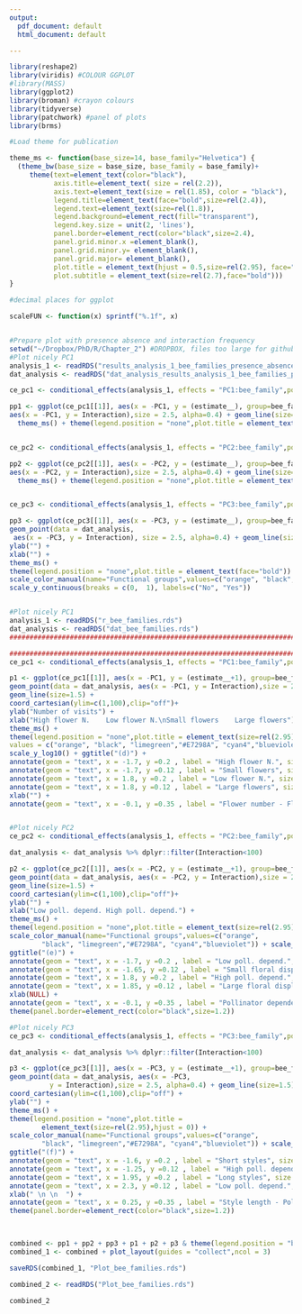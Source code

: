 ```yaml
---
output:
  pdf_document: default
  html_document: default

---
```




```r

library(reshape2)
library(viridis) #COLOUR GGPLOT
#library(MASS)
library(ggplot2)
library(broman) #crayon colours
library(tidyverse)
library(patchwork) #panel of plots
library(brms)

#Load theme for publication

theme_ms <- function(base_size=14, base_family="Helvetica") {
  (theme_bw(base_size = base_size, base_family = base_family)+
     theme(text=element_text(color="black"),
           axis.title=element_text( size = rel(2.2)),
           axis.text=element_text(size = rel(1.85), color = "black"),
           legend.title=element_text(face="bold",size=rel(2.4)),
           legend.text=element_text(size=rel(1.8)),
           legend.background=element_rect(fill="transparent"),
           legend.key.size = unit(2, 'lines'),
           panel.border=element_rect(color="black",size=2.4),
           panel.grid.minor.x =element_blank(),
           panel.grid.minor.y= element_blank(),
           panel.grid.major= element_blank(),
           plot.title = element_text(hjust = 0.5,size=rel(2.95), face="bold"),
           plot.subtitle = element_text(size=rel(2.7),face="bold")))
}

#decimal places for ggplot

scaleFUN <- function(x) sprintf("%.1f", x)


#Prepare plot with presence absence and interaction frequency
setwd("~/Dropbox/PhD/R/Chapter_2") #DROPBOX, files too large for github
#Plot nicely PC1
analysis_1 <- readRDS("results_analysis_1_bee_families_presence_absence.rds")
dat_analysis <- readRDS("dat_analysis_results_analysis_1_bee_families_presence_absence.rds")

ce_pc1 <- conditional_effects(analysis_1, effects = "PC1:bee_family",points=T) 

pp1 <- ggplot(ce_pc1[[1]], aes(x = -PC1, y = (estimate__), group=bee_family, colour=bee_family)) + geom_point(data = dat_analysis,
aes(x = -PC1, y = Interaction),size = 2.5, alpha=0.4) + geom_line(size=1.5)  + ylab("Interaction")+ xlab("")+
  theme_ms() + theme(legend.position = "none",plot.title = element_text(face="bold")) + scale_color_manual(name="Functional groups",values=c("orange", "black", "limegreen","#E7298A", "cyan4","blueviolet"))+ ggtitle("PC1", subtitle = "(a)")+scale_y_continuous(breaks = c(0,  1), labels=c("No", "Yes"))


ce_pc2 <- conditional_effects(analysis_1, effects = "PC2:bee_family",points=T) 

pp2 <- ggplot(ce_pc2[[1]], aes(x = -PC2, y = (estimate__), group=bee_family, colour=bee_family)) + geom_point(data = dat_analysis,
aes(x = -PC2, y = Interaction),size = 2.5, alpha=0.4) + geom_line(size=1.5)  + ylab("")+ xlab("")+
  theme_ms() + theme(legend.position = "none",plot.title = element_text(face="bold")) + scale_color_manual(name="Functional groups",values=c("orange", "black", "limegreen","#E7298A", "cyan4","blueviolet"))+ ggtitle("PC2", subtitle = "(b)") + scale_y_continuous(breaks = c(0,  1), labels=c("No", "Yes"))


ce_pc3 <- conditional_effects(analysis_1, effects = "PC3:bee_family",points=T) 

pp3 <- ggplot(ce_pc3[[1]], aes(x = -PC3, y = (estimate__), group=bee_family, colour=bee_family)) + 
geom_point(data = dat_analysis,
 aes(x = -PC3, y = Interaction), size = 2.5, alpha=0.4) + geom_line(size=1.5)  + 
ylab("") + 
xlab("") +
theme_ms() + 
theme(legend.position = "none",plot.title = element_text(face="bold")) + 
scale_color_manual(name="Functional groups",values=c("orange", "black", "limegreen","#E7298A", "cyan4","blueviolet")) + ggtitle("PC3", subtitle = "(c)") +
scale_y_continuous(breaks = c(0,  1), labels=c("No", "Yes"))


#Plot nicely PC1
analysis_1 <- readRDS("r_bee_families.rds")
dat_analysis <- readRDS("dat_bee_families.rds")
########################################################################################################################

########################################################################################################################
ce_pc1 <- conditional_effects(analysis_1, effects = "PC1:bee_family",points=T) 

p1 <- ggplot(ce_pc1[[1]], aes(x = -PC1, y = (estimate__+1), group=bee_family, colour=bee_family)) + 
geom_point(data = dat_analysis, aes(x = -PC1, y = Interaction),size = 2.5, alpha=0.4) + 
geom_line(size=1.5) + 
coord_cartesian(ylim=c(1,100),clip="off")+ 
ylab("Number of visits") + 
xlab("High flower N.    Low flower N.\nSmall flowers    Large flowers") +
theme_ms() + 
theme(legend.position = "none",plot.title = element_text(size=rel(2.95),hjust = 0)) + scale_color_manual(name="Functional groups",
values = c("orange", "black", "limegreen","#E7298A", "cyan4","blueviolet")) +
scale_y_log10() + ggtitle("(d)") +
annotate(geom = "text", x = -1.7, y =0.2 , label = "High flower N.", size = 8) +
annotate(geom = "text", x = -1.7, y =0.12 , label = "Small flowers", size = 8) + 
annotate(geom = "text", x = 1.8, y =0.2 , label = "Low flower N.", size = 8) + 
annotate(geom = "text", x = 1.8, y =0.12 , label = "Large flowers", size = 8) +
xlab("") +
annotate(geom = "text", x = -0.1, y =0.35 , label = "Flower number - Flower size axis", size = 8.5, fontface =2) + xlab("") + theme(panel.border=element_rect(color="black",size=1.2))


#Plot nicely PC2
ce_pc2 <- conditional_effects(analysis_1, effects = "PC2:bee_family",points=T) 

dat_analysis <- dat_analysis %>% dplyr::filter(Interaction<100)

p2 <- ggplot(ce_pc2[[1]], aes(x = -PC2, y = (estimate__+1), group=bee_family, colour=bee_family)) + 
geom_point(data = dat_analysis, aes(x = -PC2, y = Interaction),size = 2.5, alpha=0.4) + 
geom_line(size=1.5) + 
coord_cartesian(ylim=c(1,100),clip="off")+ 
ylab("") + 
xlab("Low poll. depend. High poll. depend.") +
theme_ms() + 
theme(legend.position = "none",plot.title = element_text(size=rel(2.95),hjust = 0)) + 
scale_color_manual(name="Functional groups",values=c("orange", 
        "black", "limegreen","#E7298A", "cyan4","blueviolet")) + scale_y_log10() +
ggtitle("(e)") +
annotate(geom = "text", x = -1.7, y =0.2 , label = "Low poll. depend.", size = 8) +
annotate(geom = "text", x = -1.65, y =0.12 , label = "Small floral display", size = 8) + 
annotate(geom = "text", x = 1.8, y =0.2 , label = "High poll. depend.", size = 8) + 
annotate(geom = "text", x = 1.85, y =0.12 , label = "Large floral display", size = 8) +
xlab(NULL) +
annotate(geom = "text", x = -0.1, y =0.35 , label = "Pollinator dependence - Floral display axis", size = 8.5, fontface =2) +
theme(panel.border=element_rect(color="black",size=1.2))

#Plot nicely PC3
ce_pc3 <- conditional_effects(analysis_1, effects = "PC3:bee_family",points=T)

dat_analysis <- dat_analysis %>% dplyr::filter(Interaction<100)

p3 <- ggplot(ce_pc3[[1]], aes(x = -PC3, y = (estimate__+1), group=bee_family, colour=bee_family)) + 
geom_point(data = dat_analysis, aes(x = -PC3, 
          y = Interaction),size = 2.5, alpha=0.4) + geom_line(size=1.5) + 
coord_cartesian(ylim=c(1,100),clip="off") + 
ylab("") +
theme_ms() + 
theme(legend.position = "none",plot.title = 
        element_text(size=rel(2.95),hjust = 0)) + 
scale_color_manual(name="Functional groups",values=c("orange", 
        "black", "limegreen","#E7298A", "cyan4","blueviolet")) + scale_y_log10() + 
ggtitle("(f)") +
annotate(geom = "text", x = -1.6, y =0.2 , label = "Short styles", size = 8) +
annotate(geom = "text", x = -1.25, y =0.12 , label = "High poll. depend.", size = 8) + 
annotate(geom = "text", x = 1.95, y =0.2 , label = "Long styles", size = 8) + 
annotate(geom = "text", x = 2.3, y =0.12 , label = "Low poll. depend.", size = 8) +
xlab(" \n \n  ") +
annotate(geom = "text", x = 0.25, y =0.35 , label = "Style length - Pollinator dependence axis", size = 8.5, fontface =2) +
theme(panel.border=element_rect(color="black",size=1.2))
  


combined <- pp1 + pp2 + pp3 + p1 + p2 + p3 & theme(legend.position = "bottom")
combined_1 <- combined + plot_layout(guides = "collect",ncol = 3)

saveRDS(combined_1, "Plot_bee_families.rds")

combined_2 <- readRDS("Plot_bee_families.rds")

combined_2
```

